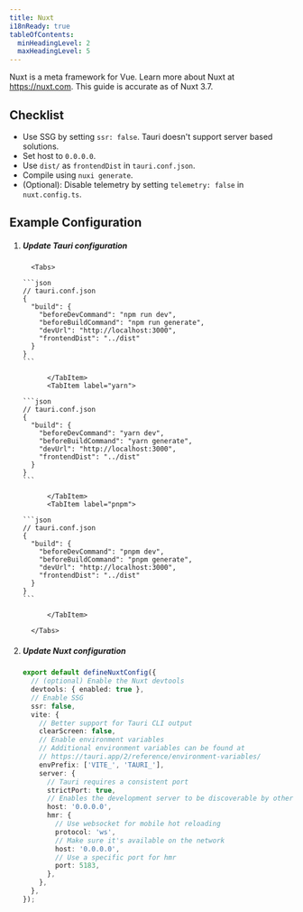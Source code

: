 ```yaml
---
title: Nuxt
i18nReady: true
tableOfContents:
  minHeadingLevel: 2
  maxHeadingLevel: 5
---
```



Nuxt is a meta framework for Vue. Learn more about Nuxt at https://nuxt.com. This guide is accurate as of Nuxt 3.7.

## Checklist

- Use SSG by setting `ssr: false`. Tauri doesn't support server based solutions.
- Set host to `0.0.0.0`.
- Use `dist/` as `frontendDist` in `tauri.conf.json`.
- Compile using `nuxi generate`.
- (Optional): Disable telemetry by setting `telemetry: false` in `nuxt.config.ts`.

## Example Configuration

<Steps>

1.  ##### Update Tauri configuration

          <Tabs>

    <TabItem label="npm">

        ```json
        // tauri.conf.json
        {
          "build": {
            "beforeDevCommand": "npm run dev",
            "beforeBuildCommand": "npm run generate",
            "devUrl": "http://localhost:3000",
            "frontendDist": "../dist"
          }
        }
        ```

              </TabItem>
              <TabItem label="yarn">

        ```json
        // tauri.conf.json
        {
          "build": {
            "beforeDevCommand": "yarn dev",
            "beforeBuildCommand": "yarn generate",
            "devUrl": "http://localhost:3000",
            "frontendDist": "../dist"
          }
        }
        ```

              </TabItem>
              <TabItem label="pnpm">

        ```json
        // tauri.conf.json
        {
          "build": {
            "beforeDevCommand": "pnpm dev",
            "beforeBuildCommand": "pnpm generate",
            "devUrl": "http://localhost:3000",
            "frontendDist": "../dist"
          }
        }
        ```

              </TabItem>

          </Tabs>

1.  ##### Update Nuxt configuration

    ```ts
    export default defineNuxtConfig({
      // (optional) Enable the Nuxt devtools
      devtools: { enabled: true },
      // Enable SSG
      ssr: false,
      vite: {
        // Better support for Tauri CLI output
        clearScreen: false,
        // Enable environment variables
        // Additional environment variables can be found at
        // https://tauri.app/2/reference/environment-variables/
        envPrefix: ['VITE_', 'TAURI_'],
        server: {
          // Tauri requires a consistent port
          strictPort: true,
          // Enables the development server to be discoverable by other devices for mobile development
          host: '0.0.0.0',
          hmr: {
            // Use websocket for mobile hot reloading
            protocol: 'ws',
            // Make sure it's available on the network
            host: '0.0.0.0',
            // Use a specific port for hmr
            port: 5183,
          },
        },
      },
    });
    ```

</Steps>
